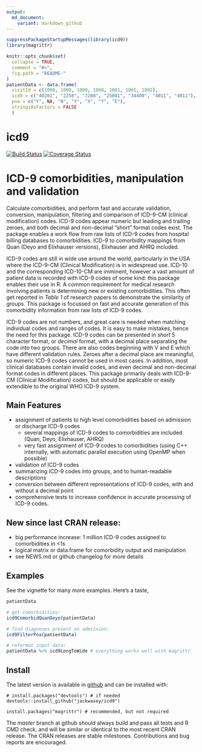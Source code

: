 ```yaml
---
output:
  md_document:
    variant: markdown_github
---
```

<!-- README.md is generated from README.Rmd. Please edit that file -->
```r

suppressPackageStartupMessages(library(icd9))
library(magrittr)

knitr::opts_chunk$set(
  collapse = TRUE,
  comment = "#>",
  fig.path = "README-"
)
patientData <- data.frame(
  visitId = c(1000, 1000, 1000, 1000, 1001, 1001, 1002),
  icd9 = c("40201", "2258", "7208", "25001", "34400", "4011", "4011"),
  poa = c("Y", NA, "N", "Y", "X", "Y", "E"),
  stringsAsFactors = FALSE
  )
```
# icd9

[![Build Status](https://travis-ci.org/jackwasey/icd9.svg?branch=master)](https://travis-ci.org/jackwasey/icd9) [![Coverage Status](https://coveralls.io/repos/jackwasey/icd9/badge.svg?branch=master)](https://coveralls.io/r/jackwasey/icd9?branch=master)

# ICD-9 comorbidities, manipulation and validation

Calculate comorbidities, and perform fast and accurate validation, conversion, manipulation, filtering and comparison of ICD-9-CM (clinical modification) codes. ICD-9 codes appear numeric but leading and trailing zeroes, and both decimal and non-decimal "short" format codes exist. The package enables a work flow from raw lists of ICD-9 codes from hospital billing databases to comorbidities. ICD-9 to comorbidity mappings from Quan (Deyo and Elixhauser versions), Elixhauser and AHRQ included.

ICD-9 codes are still in wide use around the world, particularly in the USA where the ICD-9-CM (Clinical Modification) is in widespread use. ICD-10 and the corresponding ICD-10-CM are imminent, however a vast amount of patient data is recorded with ICD-9 codes of some kind: this package enables their use in R. A common requirement for medical research involving patients is determining new or existing comorbidities. This often get reported in *Table 1* of research papers to demonstrate the similarity of groups. This package is focussed on fast and accurate generation of this comorbidity information from raw lists of ICD-9 codes.

ICD-9 codes are not numbers, and great care is needed when matching individual codes and ranges of codes. It is easy to make mistakes, hence the need for this package. ICD-9 codes can be presented in *short* 5 character format, or *decimal* format, with a decimal place separating the code into two groups. There are also codes beginning with V and E which have different validation rules. Zeroes after a decimal place are meaningful, so numeric ICD-9 codes cannot be used in most cases. In addition, most clinical databases contain invalid codes, and even decimal and non-decimal format codes in different places. This package primarily deals with ICD-9-CM (Clinical Modification) codes, but should be applicable or easily extendible to the original WHO ICD-9 system.

## Main Features

 * assignment of patients to high level comorbidities based on admission or discharge ICD-9 codes
     * several mappings of ICD-9 codes to comorbidities are included (Quan, Deyo, Elixhauser, AHRQ)
     * very fast assignment of ICD-9 codes to comorbidities (using C++ internally, with automatic parallel execution using OpenMP when possible)
 * validation of ICD-9 codes
 * summarizing ICD-9 codes into groups, and to human-readable descriptions
 * conversion between different representations of ICD-9 codes, with and without a decimal point
 * comprehensive tests to increase confidence in accurate processing of ICD-9 codes.

## New since last CRAN release:
 * big performance increase: 1 million ICD-9 codes assigned to comorbidities in <1s
 * logical matrix or data.frame for comorbidity output and manipulation
 * see NEWS.md or github changelog for more details

## Examples

See the vignette for many more examples. Here's a taste, 

```r
patientData

# get comorbidities:
icd9ComorbidQuanDeyo(patientData)

# find diagnoses present on admission:
icd9FilterPoa(patientData)

# reformat input data:
patientData %>% icd9LongToWide # everything works well with magrittr
```
## Install

The latest version is available in [github](https://github.com/jackwasey/icd9) and can be installed with:

    # install.packages("devtools") # if needed
    devtools::install_github("jackwasey/icd9")

    install.packages("magrittr") # recommended, but not required

The _master_ branch at github should always build and pass all tests and R CMD check, and will be similar or identical to the most recent CRAN release. The CRAN releases are stable milestones. Contributions and bug reports are encouraged.
